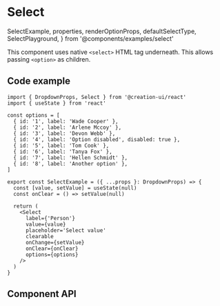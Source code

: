 # Select

  SelectExample,
  properties,
  renderOptionProps,
  defaultSelectType,
  SelectPlayground,
} from '@components/examples/select'

This component uses native `<select>` HTML tag underneath. This allows passing `<option>` as children.

<SelectPlayground />

## Code example

```tsx copy
import { DropdownProps, Select } from '@creation-ui/react'
import { useState } from 'react'

const options = [
  { id: '1', label: 'Wade Cooper' },
  { id: '2', label: 'Arlene Mccoy' },
  { id: '3', label: 'Devon Webb' },
  { id: '4', label: 'Option disabled', disabled: true },
  { id: '5', label: 'Tom Cook' },
  { id: '6', label: 'Tanya Fox' },
  { id: '7', label: 'Hellen Schmidt' },
  { id: '8', label: 'Another option' },
]

export const SelectExample = ({ ...props }: DropdownProps) => {
  const [value, setValue] = useState(null)
  const onClear = () => setValue(null)

  return (
    <Select
      label={'Person'}
      value={value}
      placeholder='Select value'
      clearable
      onChange={setValue}
      onClear={onClear}
      options={options}
    />
  )
}
```

## Component API

<PropsTable
  properties={properties}
  name='Select'
  description='Native Select component.'
/>

<PropsTable
  properties={renderOptionProps}
  name='RenderOptionProps'
  description='Type of props passed to renderOption function.'
/>

<PropsTable
  properties={defaultSelectType}
  name='SelectOptionDefault'
  description='Default type of option if custom was not provided.'
/>
